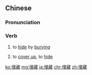 ==Chinese==
{{zh-forms}}

===Pronunciation===
{{zh-pron
|m=máicáng
|c=maai4 cong4
|mn=bâi-chông
|cat=v
}}

===Verb===
{{zh-verb}}
# to [[hide]] by [[bury]]ing
# {{lb|zh|figuratively}} to [[cover up]], to [[hide]]

[[ko:埋藏]]
[[mg:埋藏]]
[[ja:埋藏]]
[[chr:埋藏]]
[[zh:埋藏]]